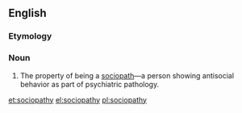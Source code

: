 ==English==

===Etymology===
{{confix|socio|pathy|lang=en}}

===Noun===
{{en-noun|~|sociopathies}}

# The property of being a [[sociopath]]—a person showing antisocial behavior as part of psychiatric pathology.

[[et:sociopathy]]
[[el:sociopathy]]
[[pl:sociopathy]]